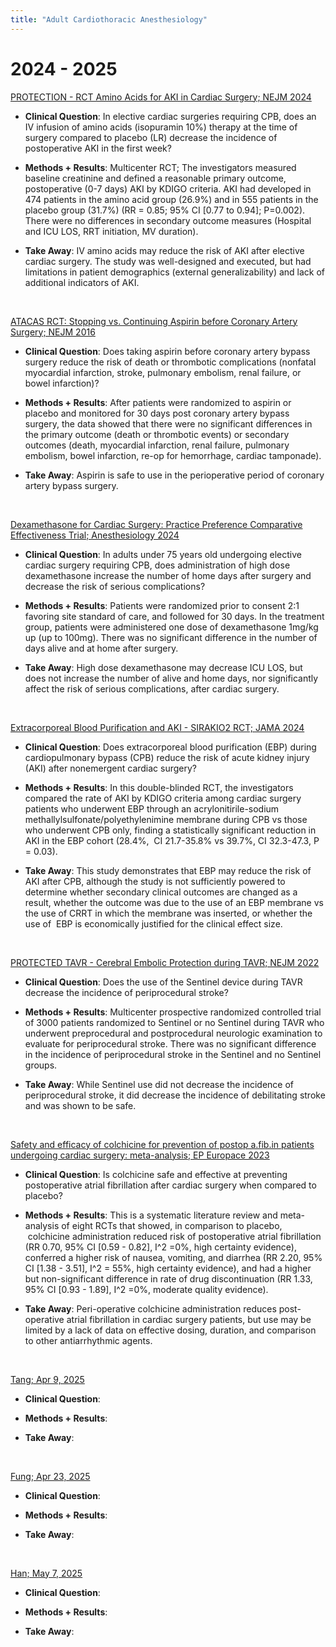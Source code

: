 ```yaml
---
title: "Adult Cardiothoracic Anesthesiology" 
---
```


# 2024 - 2025

[PROTECTION - RCT Amino Acids for AKI in Cardiac Surgery; NEJM 2024](https://www.nejm.org/doi/full/10.1056/NEJMoa2403769)

* __Clinical Question__: In elective cardiac surgeries requiring CPB, does an IV infusion of amino acids (isopuramin 10%) therapy at the time of surgery compared to placebo (LR) decrease the incidence of postoperative AKI in the first week?

* __Methods + Results__: Multicenter RCT; The investigators measured baseline creatinine and defined a reasonable primary outcome, postoperative (0-7 days) AKI by KDIGO criteria. AKI had developed in 474 patients in the amino acid group (26.9%) and in 555 patients in the placebo group (31.7%) (RR = 0.85; 95% CI [0.77 to 0.94]; P=0.002). There were no differences in secondary outcome measures (Hospital and ICU LOS, RRT initiation, MV duration).

* __Take Away__: IV amino acids may reduce the risk of AKI after elective cardiac surgery. The study was well-designed and executed, but had limitations in patient demographics (external generalizability) and lack of additional indicators of AKI.


<br>

[ATACAS RCT: Stopping vs. Continuing Aspirin before Coronary Artery Surgery; NEJM 2016](https://www.nejm.org/doi/full/10.1056/NEJMoa1507688)

* __Clinical Question__: Does taking aspirin before coronary artery bypass surgery reduce the risk of death or thrombotic complications (nonfatal myocardial infarction, stroke, pulmonary embolism, renal failure, or bowel infarction)?

* __Methods + Results__: After patients were randomized to aspirin or placebo and monitored for 30 days post coronary artery bypass surgery, the data showed that there were no significant differences in the primary outcome (death or thrombotic events) or secondary outcomes (death, myocardial infarction, renal failure, pulmonary embolism, bowel infarction, re-op for hemorrhage, cardiac tamponade).

* __Take Away__: Aspirin is safe to use in the perioperative period of coronary artery bypass surgery.


<br>

[Dexamethasone for Cardiac Surgery: Practice Preference Comparative Effectiveness Trial; Anesthesiology 2024](https://pubs.asahq.org/anesthesiology/article/141/5/859/141590/Dexamethasone-for-Cardiac-Surgery-A-Practice)

* __Clinical Question__: In adults under 75 years old undergoing elective cardiac surgery requiring CPB, does administration of high dose dexamethasone increase the number of home days after surgery and decrease the risk of serious complications?

* __Methods + Results__: Patients were randomized prior to consent 2:1 favoring site standard of care, and followed for 30 days. In the treatment group, patients were administered one dose of dexamethasone 1mg/kg up (up to 100mg). There was no significant difference in the number of days alive and at home after surgery.

* __Take Away__: High dose dexamethasone may decrease ICU LOS, but does not increase the number of alive and home days, nor significantly affect the risk of serious complications, after cardiac surgery.


<br>

[Extracorporeal Blood Purification and AKI - SIRAKIO2 RCT; JAMA 2024](https://jamanetwork.com/journals/jama/fullarticle/2824929)

* __Clinical Question__: Does extracorporeal blood purification (EBP) during cardiopulmonary bypass (CPB) reduce the risk of acute kidney injury (AKI) after nonemergent cardiac surgery?

* __Methods + Results__: In this double-blinded RCT, the investigators compared the rate of AKI by KDIGO criteria among cardiac surgery patients who underwent EBP through an acrylonitirile-sodium methallylsulfonate/polyethylenimine membrane during CPB vs those who underwent CPB only, finding a statistically significant reduction in AKI in the EBP cohort (28.4%,  CI 21.7-35.8% vs 39.7%, CI 32.3-47.3, P = 0.03).

* __Take Away__: This study demonstrates that EBP may reduce the risk of AKI after CPB, although the study is not sufficiently powered to determine whether secondary clinical outcomes are changed as a result, whether the outcome was due to the use of an EBP membrane vs the use of CRRT in which the membrane was inserted, or whether the use of  EBP is economically justified for the clinical effect size.

<br>

[PROTECTED TAVR - Cerebral Embolic Protection during TAVR; NEJM 2022](https://www.nejm.org/doi/full/10.1056/NEJMoa2204961)

* __Clinical Question__: Does the use of the Sentinel device during TAVR decrease the incidence of periprocedural stroke?

* __Methods + Results__: Multicenter prospective randomized controlled trial of 3000 patients randomized to Sentinel or no Sentinel during TAVR who underwent preprocedural and postprocedural neurologic examination to evaluate for periprocedural stroke. There was no significant difference in the incidence of periprocedural stroke in the Sentinel and no Sentinel groups.

* __Take Away__: While Sentinel use did not decrease the incidence of periprocedural stroke, it did decrease the incidence of debilitating stroke and was shown to be safe. 

<br>

[Safety and efficacy of colchicine for prevention of postop a.fib.in patients undergoing cardiac surgery: meta-analysis; EP Europace 2023](https://pmc.ncbi.nlm.nih.gov/articles/PMC10318383/)

* __Clinical Question__: Is colchicine safe and effective at preventing postoperative atrial fibrillation after cardiac surgery when compared to placebo?

* __Methods + Results__: This is a systematic literature review and meta-analysis of eight RCTs that showed, in comparison to placebo,  colchicine administration reduced risk of postoperative atrial fibrillation (RR 0.70, 95% CI [0.59 - 0.82], I^2 =0%, high certainty evidence), conferred a higher risk of nausea, vomiting, and diarrhea (RR 2.20, 95% CI [1.38 - 3.51], I^2 = 55%, high certainty evidence), and had a higher but non-significant difference in rate of drug discontinuation (RR 1.33, 95% CI [0.93 - 1.89], I^2 =0%, moderate quality evidence).

* __Take Away__: Peri-operative colchicine administration reduces post-operative atrial fibrillation in cardiac surgery patients, but use may be limited by a lack of data on effective dosing, duration, and comparison to other antiarrhythmic agents.

<br>

[Tang; Apr 9, 2025]()

* __Clinical Question__: 

* __Methods + Results__:

* __Take Away__:

<br>

[Fung; Apr 23, 2025]()

* __Clinical Question__: 

* __Methods + Results__:

* __Take Away__:

<br>

[Han; May 7, 2025]()

* __Clinical Question__: 

* __Methods + Results__:

* __Take Away__:
